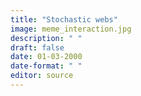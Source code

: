```yaml
---
title: "Stochastic webs"
image: meme_interaction.jpg
description: " " 
draft: false
date: 01-03-2000
date-format: " "
editor: source
---
```


